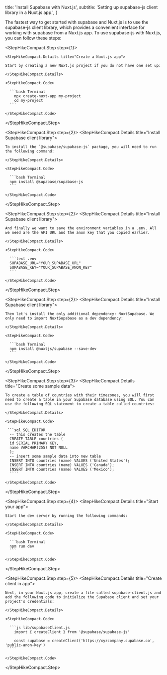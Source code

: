 
  title: 'Install Supabase with Nuxt.js',
  subtitle: 'Setting up supabase-js client library in a Nuxt.js app.',
}

The fastest way to get started with supabase and Nuxt.js is to use the supabase-js client library, which provides a convenient interface for working with supabase from a Nuxt.js app. To use supabase-js with Nuxt.js, you can follow these steps:

<StepHikeCompact>

  <StepHikeCompact.Step step={1}>

    <StepHikeCompact.Details title="Create a Nuxt.js app">

    Start by creating a new Nuxt.js project if you do not have one set up:

    </StepHikeCompact.Details>

    <StepHikeCompact.Code>

      ```bash Terminal
        npx create-nuxt-app my-project
        cd my-project
      ```

    </StepHikeCompact.Code>

  </StepHikeCompact.Step>

  <StepHikeCompact.Step step={2}>
    <StepHikeCompact.Details title="Install Supabase client library">

    To install the `@supabase/supabase-js` package, you will need to run the following command:

    </StepHikeCompact.Details>

    <StepHikeCompact.Code>

      ```bash Terminal
      npm install @supabase/supabase-js
      ```

    </StepHikeCompact.Code>

  </StepHikeCompact.Step>

  <StepHikeCompact.Step step={2}>
    <StepHikeCompact.Details title="Install Supabase client library">

    And finally we want to save the environment variables in a .env. All we need are the API URL and the anon key that you copied earlier.

    </StepHikeCompact.Details>

    <StepHikeCompact.Code>

      ```text .env
      SUPABASE_URL="YOUR_SUPABASE_URL"
      SUPABASE_KEY="YOUR_SUPABASE_ANON_KEY"
      ```

    </StepHikeCompact.Code>

  </StepHikeCompact.Step>

  <StepHikeCompact.Step step={2}>
    <StepHikeCompact.Details title="Install Supabase client library">

    Then let's install the only additional dependency: NuxtSupabase. We only need to import NuxtSupabase as a dev dependency:

    </StepHikeCompact.Details>

    <StepHikeCompact.Code>

      ```bash Terminal
      npm install @nuxtjs/supabase --save-dev
      ```

    </StepHikeCompact.Code>

  </StepHikeCompact.Step>

  <StepHikeCompact.Step step={3}>
    <StepHikeCompact.Details title="Create some sample data">

    To create a table of countries with their timezones, you will first need to create a table in your Supabase database using SQL. You can use the following SQL statement to create a table called countries:

    </StepHikeCompact.Details>

    <StepHikeCompact.Code>

     ```sql SQL_EDITOR
      -- this creates the table
      CREATE TABLE countries (
      id SERIAL PRIMARY KEY,
      name VARCHAR(255) NOT NULL
      );
      -- insert some sample data into new table
      INSERT INTO countries (name) VALUES ('United States');
      INSERT INTO countries (name) VALUES ('Canada');
      INSERT INTO countries (name) VALUES ('Mexico');
      ````

    </StepHikeCompact.Code>

  </StepHikeCompact.Step>

  <StepHikeCompact.Step step={4}>
    <StepHikeCompact.Details title="Start your app">

    Start the dev server by running the following commands:

    </StepHikeCompact.Details>

    <StepHikeCompact.Code>

      ```bash Terminal
      npm run dev
      ```

    </StepHikeCompact.Code>

  </StepHikeCompact.Step>

  <StepHikeCompact.Step step={5}>
    <StepHikeCompact.Details title="Create client in app">

    Next, in your Nuxt.js app, create a file called supabase-client.js and add the following code to initialize the Supabase client and set your project's credentials:

    </StepHikeCompact.Details>

    <StepHikeCompact.Code>

      ```js lib/supabaseClient.js
        import { createClient } from '@supabase/supabase-js'

        const supabase = createClient('https://xyzcompany.supabase.co', 'public-anon-key')
      ```

    </StepHikeCompact.Code>

  </StepHikeCompact.Step>

</StepHikeCompact>


